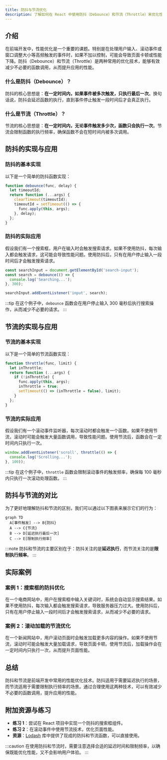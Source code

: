 ```yaml
---
title: 防抖与节流优化
description: 了解如何在 React 中使用防抖（Debounce）和节流（Throttle）来优化性能，避免不必要的渲染和函数调用。
---
```


## 介绍

在前端开发中，性能优化是一个重要的课题。特别是在处理用户输入、滚动事件或窗口调整大小等高频触发的事件时，如果不加以控制，可能会导致页面卡顿或性能下降。防抖（Debounce）和节流（Throttle）是两种常用的优化技术，能够有效减少不必要的函数调用，从而提升应用的性能。

### 什么是防抖（Debounce）？

防抖的核心思想是：**在一定时间内，如果事件被多次触发，只执行最后一次**。换句话说，防抖会延迟函数的执行，直到事件停止触发一段时间后才会真正执行。

### 什么是节流（Throttle）？

节流的核心思想是：**在一定时间内，无论事件触发多少次，函数只会执行一次**。节流会限制函数的执行频率，确保函数不会在短时间内被多次调用。

## 防抖的实现与应用

### 防抖的基本实现

以下是一个简单的防抖函数实现：

```javascript
function debounce(func, delay) {
  let timeoutId;
  return function (...args) {
    clearTimeout(timeoutId);
    timeoutId = setTimeout(() => {
      func.apply(this, args);
    }, delay);
  };
}
```

### 防抖的实际应用

假设我们有一个搜索框，用户在输入时会触发搜索请求。如果不使用防抖，每次输入都会触发请求，这可能会导致性能问题。使用防抖后，只有在用户停止输入一段时间后才会触发搜索请求。

```javascript
const searchInput = document.getElementById('search-input');
const search = debounce(() => {
  console.log('Searching...');
}, 300);

searchInput.addEventListener('input', search);
```

:::tip
在这个例子中，`debounce` 函数会在用户停止输入 300 毫秒后执行搜索操作，从而减少不必要的请求。
:::

## 节流的实现与应用

### 节流的基本实现

以下是一个简单的节流函数实现：

```javascript
function throttle(func, limit) {
  let inThrottle;
  return function (...args) {
    if (!inThrottle) {
      func.apply(this, args);
      inThrottle = true;
      setTimeout(() => (inThrottle = false), limit);
    }
  };
}
```

### 节流的实际应用

假设我们有一个滚动事件监听器，每次滚动时都会触发一个函数。如果不使用节流，滚动时可能会触发大量函数调用，导致性能问题。使用节流后，函数会在一定时间内只执行一次。

```javascript
window.addEventListener('scroll', throttle(() => {
  console.log('Scrolling...');
}, 100));
```

:::tip
在这个例子中，`throttle` 函数会限制滚动事件的触发频率，确保每 100 毫秒内只执行一次滚动处理函数。
:::

## 防抖与节流的对比

为了更好地理解防抖和节流的区别，我们可以通过以下图表来展示它们的行为：

```mermaid
graph TD
  A[事件触发] --> B{防抖}
  A --> C{节流}
  B --> D[延迟执行最后一次]
  C --> E[限制执行频率]
```

:::note
防抖和节流的主要区别在于：防抖关注的是**延迟执行**，而节流关注的是**限制执行频率**。
:::

## 实际案例

### 案例 1：搜索框的防抖优化

在一个电商网站中，用户在搜索框中输入关键词时，系统会自动显示搜索结果。如果不使用防抖，每次输入都会触发搜索请求，导致服务器压力过大。使用防抖后，只有在用户停止输入一段时间后才会触发搜索请求，从而减少不必要的请求。

### 案例 2：滚动加载的节流优化

在一个新闻网站中，用户滚动页面时会触发加载更多内容的操作。如果不使用节流，滚动时可能会触发大量加载请求，导致页面卡顿。使用节流后，加载操作会在一定时间内只执行一次，从而提升页面性能。

## 总结

防抖和节流是前端开发中常用的性能优化技术。防抖适用于需要延迟执行的场景，而节流适用于需要限制执行频率的场景。通过合理使用这两种技术，可以有效减少不必要的函数调用，提升应用的性能。

## 附加资源与练习

- **练习 1**：尝试在 React 项目中实现一个防抖的搜索框组件。
- **练习 2**：在滚动事件中使用节流技术，优化页面性能。
- **资源**：[Lodash](https://lodash.com/) 库中提供了现成的防抖和节流函数，可以直接使用。

:::caution
在使用防抖和节流时，需要注意选择合适的延迟时间和限制频率，以确保既能优化性能，又不会影响用户体验。
:::